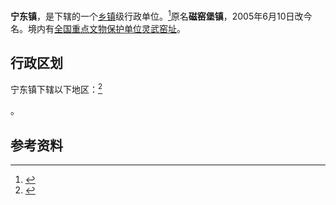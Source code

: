 {{中国乡级行政区
|景观照片文件名 = 
|景观照片描述 = 
|汉语拼音 = 
|其他语言 = 
|其他语言名称 = 
|旧称 = 磁窑堡镇
|地名出处 = 
|位置图文件名 = 
|位置图描述 = 
|自定义图片= 
|建置时间 = 
|政府驻地 = 
|毗邻 = 
|总面积 = 
|总人口 = 
|总人口年份 = 
|户籍人口 = 
|户籍人口年份 = 
|常住人口 = 
|常住人口年份 = 
|人口密度 = 
|GDP = 
|GDP年份 = 
|邮政编码 = 
|电话区号 = 951
|官方网站 = 
|网站名称 = 
|64/01/81/103/000}}

'''宁东镇'''，是{{PRC admin/fullname|64/01/81/103/000|3}}下辖的一个[[乡镇|乡镇]]级行政单位。<ref>{{PRC admin/ref sgc|{{PRC admin/parent|64/01/81/103/000}}}}</ref>原名'''磁窑堡镇'''，2005年6月10日改今名。境内有[[全国重点文物保护单位|全国重点文物保护单位]][[灵武窑址|灵武窑址]]。

== 行政区划 ==

宁东镇下辖以下地区：<ref>{{PRC admin/ref sgc|64/01/81/103/000}}</ref>

{{PRC admin/children|64/01/81/103/000}}。

== 参考资料 ==

{{reflist}}

{{行政区划小作品}}
{{PRC admin/navcat|64/01/81/103/000}}